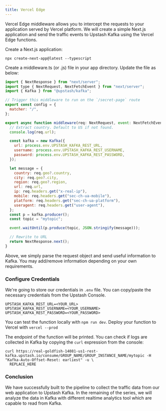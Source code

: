 ```yaml
---
title: Vercel Edge
---
```


Vercel Edge middleware allows you to intercept the requests to your application
served by Vercel platform. We will create a simple Next.js application and send
the traffic events to Upstash Kafka using the Vercel Edge functions.

Create a Next.js application:

```shell
npx create-next-app@latest --typescript
```

Create a middleware.ts (or .js) file in your app directory.
Update the file as below:

```js app/middleware.ts
import { NextResponse } from "next/server";
import type { NextRequest, NextFetchEvent } from "next/server";
import { Kafka } from "@upstash/kafka";

// Trigger this middleware to run on the `/secret-page` route
export const config = {
  matcher: "/",
};

export async function middleware(req: NextRequest, event: NextFetchEvent) {
  // Extract country. Default to US if not found.
  console.log(req.url);

  const kafka = new Kafka({
    url: process.env.UPSTASH_KAFKA_REST_URL,
    username: process.env.UPSTASH_KAFKA_REST_USERNAME,
    password: process.env.UPSTASH_KAFKA_REST_PASSWORD,
  });

  let message = {
    country: req.geo?.country,
    city: req.geo?.city,
    region: req.geo?.region,
    url: req.url,
    ip: req.headers.get("x-real-ip"),
    mobile: req.headers.get("sec-ch-ua-mobile"),
    platform: req.headers.get("sec-ch-ua-platform"),
    useragent: req.headers.get("user-agent"),
  };
  const p = kafka.producer();
  const topic = "mytopic";

  event.waitUntil(p.produce(topic, JSON.stringify(message)));

  // Rewrite to URL
  return NextResponse.next();
}
```

Above, we simply parse the request object and send useful information to Kafka.
You may add/remove information depending on your own requirements.

### Configure Credentials

We're going to store our credentials in `.env` file. You can copy/paste the necessary credentials from the Upstash Console.

```text .env
UPSTASH_KAFKA_REST_URL=<YOUR_URL>
UPSTASH_KAFKA_REST_USERNAME=<YOUR_USERNAME>
UPSTASH_KAFKA_REST_PASSWORD=<YOUR_PASSWORD>
```

You can test the function locally with `npm run dev`. Deploy your function to
Vercel with `vercel --prod`

The endpoint of the function will be printed. You can check if logs are
collected in Kafka by copying the `curl` expression from the console:

```shell
curl https://real-goldfish-14081-us1-rest-kafka.upstash.io/consume/GROUP_NAME/GROUP_INSTANCE_NAME/mytopic -H "Kafka-Auto-Offset-Reset: earliest" -u \
  REPLACE_HERE
```

### Conclusion

We have successfully built to the pipeline to collect the traffic data from our
web application to Upstash Kafka. In the remaining of the series, we will
analyze the data in Kafka with different realtime analytics tool which are
capable to read from Kafka.

